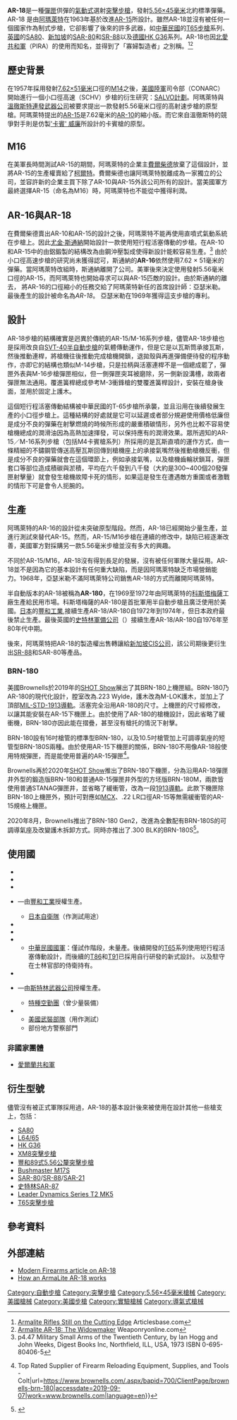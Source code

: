 {{noteTA
|G1=軍事
|G2=長度單位
|G3=Firearms
}}
{{Infobox Weapon
|name=AR-18
|image= Image:AR-18.jpg
|image_size= 300px
|caption= AR-18
|origin= {{flag|USA}}
|type=[[突擊步槍|突擊步槍]]
<!-- 種類選擇 -->
|is_ranged=yes
<!-- 服役記錄 -->
|service=
|used_by= 查看''[[AR-18突擊步槍#使用國|使用國]]''
|wars= [[北愛爾蘭問題|北愛爾蘭問題]]
<!-- 生產歷史 -->
|designer= [[尤金·M·斯通纳|尤金·斯通納]]（AR-16），亞瑟·米勒
|design_date=1963年
|manufacturer=[[阿瑪萊特|阿瑪萊特]]（美國）<br/>[[豐和工業|豐和工業]]（日本）<br/>{{tsl|en|Sterling Armaments Company|史特林軍備公司}}（英國）
|production_date=1963—1980年
|number=
|variants=AR-18S<br/>AR-180<br/>AR-180B<br/>採用AR-18的原理的槍械：<br/>[[史特林SAR-87突擊步槍|SAR-87]]<br/>[[SAR_80突擊步槍|SAR 80]]<br/>[[89式5.56毫米步槍|豐和89式]]<br/>[[SA80突擊步槍|SA80]]<br/>{{tsl|en|Bushmaster M17S|大毒蛇M17S突擊步槍|大毒蛇M17S}}
<!-- General specifications -->
|weight=空槍：3公斤（6.6磅）
|length= 38英寸（965毫米）
|part_length= 18英寸（457毫米）
<!-- Ranged weapon specifications --> 
|cartridge=[[5.56×45mm_NATO|5.56×45毫米]]
|action= [[氣動式_(槍械)|短行程導氣式活塞]]，[[轉拴式槍栓|轉拴式槍栓]]
|mode= {{Link-en|半自動槍械|Semi-automatic firearm|半自動}}、[[自動火器|全自動]]，可[[擊發調變槍械|靈巧轉換]]
|rate=700—800發／分鐘
|velocity= 991米／秒（3,250碼／秒）
|feed=[[STANAG彈匣|STANAG彈匣]]<br/>[[C-Mag彈鼓|C-Mag彈鼓]]
|sights= [[機械瞄具|機械瞄具]]
}}

'''AR-18'''是一種[[彈匣|彈匣]]供彈的[[氣動式|氣動式]]選射[[突擊步槍|突擊步槍]]，發射[[5.56×45mm_NATO|5.56×45毫米]]北約標準彈藥。AR-18 是由[[阿瑪萊特|阿瑪萊特]]在1963年基於改進[[AR-15自動步槍|AR-15]]所設計。雖然AR-18並沒有被任何一個國家作為制式步槍，它卻影響了後來的許多武器，如[[中華民國|中華民國]]的[[T65突擊步槍|T65步槍]]系列、[[英國|英國]]的[[SA80突擊步槍|SA80]]、[[新加坡|新加坡]]的[[SAR_80突擊步槍|SAR-80]]和[[SR-88突擊步槍|SR-88]]以及[[德國|德國]][[HK_G36突擊步槍|HK G36]]系列。AR-18也因[[臨時派愛爾蘭共和軍|北愛共和軍]]（PIRA）的使用而知名，並得到了「寡婦製造者」之別稱。<ref>[http://www.articlesbase.com/track-and-field-articles/armalite-rifles-still-on-the-cutting-edge-550614.html Armalite Rifles Still on the Cutting Edge] Articlesbase.com</ref><ref>[http://www.weaponryonline.com/Reviews-req-showcontent-id-15.html Armalite AR-18: The Widowmaker] {{webarchive|url=https://web.archive.org/web/20110317045904/http://www.weaponryonline.com/Reviews-req-showcontent-id-15.html |date=2011-03-17 }} Weaponryonline.com</ref>

== 歷史背景 ==
在1957年採用發射[[7.62×51mm_NATO|7.62×51毫米]]口徑的[[M14自動步槍|M14]]之後，[[美國陸軍|美國陸軍]]司令部（CONARC）開始進行一個小口徑高速（SCHV）步槍的衍生研究：[[SALVO計劃|SALVO計劃]]。阿瑪萊特與[[溫徹斯特連發武器公司|溫徹斯特連發武器公司]]被要求提出一款發射5.56毫米口徑的高射速步槍的原型槍。阿瑪萊特提出的[[AR-15自動步槍|AR-15]]是7.62毫米的[[AR-10自動步槍|AR-10]]的縮小版。而它來自溫徹斯特的競爭對手則是仿製[['卡賓'_威廉|'卡賓' 威廉]]所設計的卡賓槍的原型。

== M16 ==
{{main|M16突擊步槍}}

在美軍長時間測試AR-15的期間，阿瑪萊特的企業主[[費爾柴德|費爾柴德]]放棄了這個設計，並將AR-15的生產權賣給了[[柯爾特|柯爾特]]。費爾柴德也讓阿瑪萊特脫離成為一家獨立的公司，並容許新的企業主買下除了AR-10與AR-15外該公司所有的設計。當美國軍方最終選擇AR-15（命名為M16）時，阿瑪萊特也不能從中獲得利潤。

== AR-16與AR-18 == 
在費爾柴德賣出AR-10和AR-15的設計之後，阿瑪萊特不能再使用直噴式氣動系統在步槍上。因此[[尤金·M·斯通納|尤金·斯通納]]開始設計一款使用短行程活塞傳動的步槍。在AR-10和AR-15中的由鋁鍛製的結構改為由鋼沖壓製成使得新設計能較容易生產。<ref> p4.47 Military Small Arms of the Twentieth Century, by Ian Hogg and John Weeks, Digest Books Inc, Northfield, ILL, USA, 1973 ISBN 0-695-80406-5</ref> 由於小口徑高速步槍的研究尚未獲得認可，斯通納的'''AR-16'''依然使用7.62 × 51毫米的彈藥。當阿瑪萊特改組時，斯通納離開了公司。美軍後來決定使用發射5.56毫米口徑的AR-15，而阿瑪萊特也開始尋求可以與AR-15匹敵的設計。由於斯通納的離去， 將AR-16的口徑縮小的任務交給了阿瑪萊特新任的首席設計師：亞瑟米勒。最後產生的設計被命名為''AR-18''。 亞瑟米勒在1969年獲得這支步槍的專利。

== 設計 ==
AR-18步槍的結構確實是迥異於傳統的AR-15/M-16系列步槍，儘管AR-18步槍也是採用改良自[[SVT-40半自動步槍|SVT-40半自動步槍]]的氣體傳動運作，但是它是以瓦斯筒承接瓦斯，然後推動連桿，將槍機往後推動完成槍機開鎖，退拋殼與再進彈備便待發的程序動作，亦即它的結構也類似M-14步槍，只是拉柄與活塞連桿不是一個總成罷了，彈匣外表與M-16步槍彈匣相似，但一側彈匣突耳被磨除，另一側新設溝槽，故兩者彈匣無法通用。覆進簧桿總成參考M-3衝鋒槍的雙覆進簧桿設計，安裝在槍身後面，並用於固定上護木。

這個短行程活塞傳動結構被中華民國的T-65步槍所承襲，並且沿用在後續發展生產的小口徑步槍上。這種結構的好處就是它可以延遲或者部分規避使用價格低廉但是成分不良的彈藥在射擊燃燒的時候所形成的嚴重積碳情形，另外也比較不容易使槍機總成的潤滑油因為高熱加速揮發，可以保持應有的潤滑效果。眾所週知的AR-15／M-16系列步槍（包括M4卡賓槍系列）所採用的是瓦斯直噴的運作方式，由一條精細的不鏽鋼管傳送高壓瓦斯回傳到槍機座上的承接氣嘴然後推動槍機反衝，但是成分不良的彈藥就會在這個環節上，例如承接氣嘴，以及槍機齒輪狀鎖耳，彈匣套口等部位造成積碳與淤積，平均在六千發到八千發（大約是300~400個20發彈匣射擊量）就會發生槍機故障卡死的情形，如果這是發生在遭遇敵方重圍或者激戰的情形下可是會令人扼腕的。

==生產==

阿瑪萊特的AR-16的設計從未突破原型階段。然而，AR-18已經開始少量生產，並進行測試來替代AR-15。然而，AR-15/M16步槍在連續的修改中，缺陷已經逐漸改善，美國軍方對採購另一款5.56毫米步槍並沒有多大的興趣。

不同於AR-15/M16，AR-18沒有得到長足的發展，沒有被任何軍隊大量採用。AR-18並不是因為它的基本設計有任何重大缺陷，而是因阿瑪萊特缺乏市場營銷能力。1968年，亞瑟米勒不滿阿瑪萊特公司銷售AR-18的方式而離開阿瑪萊特。

半自動版本的AR-18被稱為'''AR-180'''，在1969至1972年由阿瑪萊特的[[科斯塔梅薩|科斯塔梅薩]]工廠生產給民用市場。科斯塔梅薩的AR-180是首批軍用半自動步槍且廣泛使用於美國。[[日本|日本]]的[[豐和工業|豐和工業]],接續生產AR-18/AR-180自1972年到1974年，但日本政府最後禁止生產。最後英國的[[史特林軍備公司|史特林軍備公司]]（{{link-en|Sterling Armaments Company|Sterling Armaments Company}}）接續生產AR-18/AR-180自1976年至80年代中期。

後來，阿瑪萊特把AR-18的製造權出售轉讓給[[新加坡|新加坡]][[CIS公司|CIS公司]]，該公司期後更衍生出[[SR-88突擊步槍|SR-88]]和SAR-80等產品。

===BRN-180===
美國Brownells於2019年的[[SHOT_Show|SHOT Show]]展出了其BRN-180上機匣組。BRN-180乃AR-180的現代化設計，膛室改為.223 Wylde，護木改為M-LOK護木，並加上了頂部[[皮卡汀尼導軌|MIL-STD-1913導軌]]。活塞完全沿用AR-180的尺寸。上機匣的尺寸經修改，以讓其能安裝在AR-15下機匣上。由於使用了AR-180的槍機設計，因此省略了緩衝機，BRN-180亦因此能在摺疊，甚至沒有槍托的情況下射擊。

BRN-180設有16吋槍管的標準型BRN-180，以及10.5吋槍管加上可調導氣座的短管型BRN-180S兩種。由於使用AR-15下機匣的關係，BRN-180不用像AR-18般使用特規彈匣，而是能使用普遍的AR-15彈匣<ref>{{Cite web|title=Brownells BRN-180 {{!}} Top Rated Supplier of Firearm Reloading Equipment, Supplies, and Tools - Colt|url=https://www.brownells.com/.aspx/bapid=700/ClientPage/brownells-brn-180|accessdate=2019-09-07|work=www.brownells.com|language=en}}</ref>。

Brownells再於2020年[[SHOT_Show|SHOT Show]]推出了BRN-180下機匣，分為沿用AR-18彈匣井外型的鍛造版BRN-180和普通AR-15彈匣井外型的方坯版BRN-180M，兩款皆使用普通STANAG彈匣井，並省略了緩衝管，改為一段[[皮卡汀尼導軌|1913導軌]]。此款下機匣除BRN-180上機匣外，預計可對應如[[SIG_MCX突擊步槍|MCX]]、.22 LR口徑AR-15等無需緩衝管的AR-15規格上機匣。

2020年8月，Brownells推出了BRN-180 Gen2，改進為全數配有BRN-180S的可調導氣座及改變護木拆卸方式。同時亦推出了.300 BLK的BRN-180S<ref>{{Cite web|title=Brownells Releases Gen2 BRN-180 Uppers, Including 300 AAC Blackout|url=https://www.ammoland.com/2020/08/brownells-releases-gen2-brn-180-uppers-including-300-aac-blackout/|accessdate=2020-08-13|date=2020-08-10|last=AmmoLand Editor Duncan Johnson|work=AmmoLand.com|language=en-US}}</ref>。

== 使用國 ==
* {{flag|Botswana}}
* {{flag|Brazil}}
* {{flag|Haiti}}
* {{flag|Japan}}—由[[豐和工業|豐和工業]]授權生產。
** [[日本自衛隊|日本自衛隊]]（作測試用途）
* {{flag|Lebanon}}
* {{flag|Swaziland}}
* {{flag|ROC}}
** [[中華民國國軍|中華民國國軍]]：僅試作階段，未量產。後續開發的[[T65突擊步槍|T65]]系列使用短行程活塞傳動設計，而後續的[[T86戰鬥步槍|T86]]和[[T91戰鬥步槍|T91]]已採用自行研發的新式設計。 以及駐守在士林官邸的侍衛持有。
* {{flag|Thailand}}
* {{flag|United Kingdom}}—由[[斯特林武器公司|斯特林武器公司]]授權生產。
** [[特種空勤團|特種空勤團]]（曾少量裝備）
* {{flag|United States}}
** [[美軍|美國武裝部隊]]（用作測試）
** 部份地方警察部門

=== 非國家團體 ===
* [[愛爾蘭共和軍|愛爾蘭共和軍]]

==衍生型號==
儘管沒有被正式軍隊採用過，AR-18的基本設計後來被使用在設計其他一些槍支上，包括：
*[[SA80突擊步槍|SA80]]
*[[L64/65突擊步槍|L64/65]]
*[[HK_G36突擊步槍|HK G36]]
*[[XM8突擊步槍|XM8突擊步槍]]
*[[豐和89式5.56公釐突擊步槍|豐和89式5.56公釐突擊步槍]]
*[[Bushmaster_M17S|Bushmaster M17S]]
*[[SAR-80|SAR-80]]/[[SR-88|SR-88]]/[[SAR-21|SAR-21]]
*[[史特林SAR-87突擊步槍|史特林SAR-87]]
*[[Leader_Dynamics_Series_T2_MK5|Leader Dynamics Series T2 MK5]]
*[[T65突擊步槍|T65突擊步槍]]

== 參考資料 ==
<references/>

== 外部連結 ==
*[http://world.guns.ru/assault/as36-e.htm Modern Firearms article on AR-18]
*[https://www.youtube.com/watch?v=i0NkmaXhxvQ How an ArmaLite AR-18 works]

{{Sterling Armaments Company Ltd}}
{{AR-16 derivatives}}

[[Category:自動步槍|Category:自動步槍]]
[[Category:突擊步槍|Category:突擊步槍]]
[[Category:5.56×45毫米槍械|Category:5.56×45毫米槍械]]
[[Category:美國槍械|Category:美國槍械]]
[[Category:美國步槍|Category:美國步槍]]
[[Category:實驗槍械|Category:實驗槍械]]
[[Category:導氣式槍械|Category:導氣式槍械]]